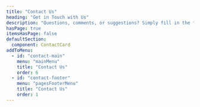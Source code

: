 ```yaml
---
title: "Contact Us"
heading: "Get in Touch with Us"
description: "Questions, comments, or suggestions? Simply fill in the form and we’ll be in touch shortly."
hasPage: true
itemsHasPage: false
defaultSection:
  component: ContactCard
addToMenu:
  - id: "contact-main"
    menu: "mainMenu"
    title: "Contact Us"
    order: 6
  - id: "contact-footer"
    menu: "pagesFooterMenu"
    title: "Contact Us"
    order: 1
---
```




<Section
  variant="secondaryHero"
  heading={[{ text: "Contact Us", tagName: "h1", class: "h1 text-bg" }]}
  description={frontmatter.description}
/>

  <div class="relative w-8/10 mx-auto py-6 z-[99] -mt-20 bg-bg rounded-lg shadow-xl">
    <ContactForm
      name="contact-form"
      formClass="px-10 py-6 w-full"  
      enableSuccessBanner={true}
      successBannerMessage="Thank you for your message. We will get in touch with you shortly."
      successBannerClass="p-[var(--spacing-sm)] bg-primary text-bg border border-[var(--color-border)] bg-light-opacity"
    />
    </div>


